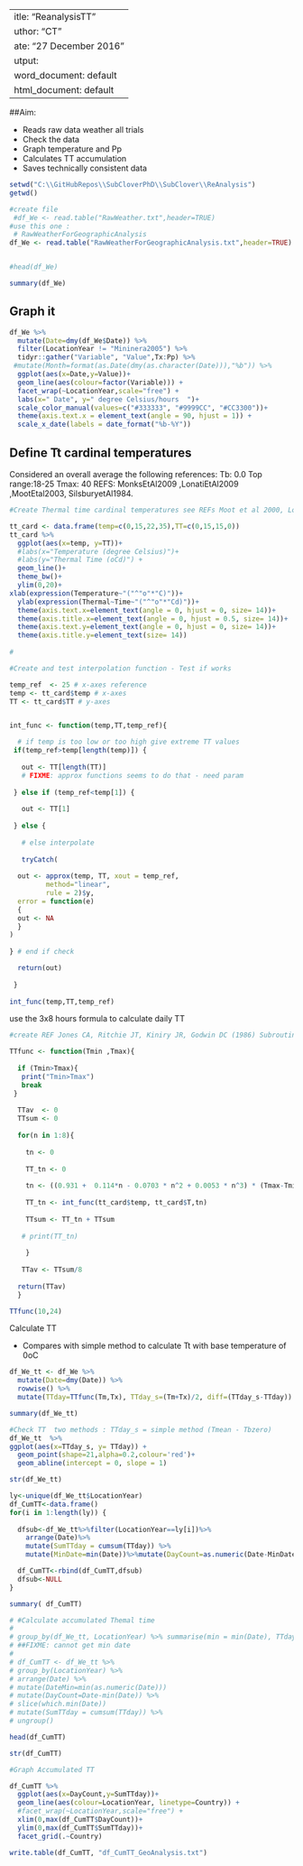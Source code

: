  ---
title: "ReanalysisTT"
author: "CT"
date: "27 December 2016"
output:
  word_document: default
  html_document: default
---

##Aim:

- Reads raw data weather all trials
- Check the data
- Graph temperature and Pp
- Calculates TT accumulation
- Saves technically consistent data



```r
setwd("C:\\GitHubRepos\\SubCloverPhD\\SubClover\\ReAnalysis")
getwd()

#create file
 #df_We <- read.table("RawWeather.txt",header=TRUE)
#use this one : 
 # RawWeatherForGeographicAnalysis
df_We <- read.table("RawWeatherForGeographicAnalysis.txt",header=TRUE)


#head(df_We)

summary(df_We)
```

## Graph it 

```r

df_We %>%
  mutate(Date=dmy(df_We$Date)) %>%
  filter(LocationYear != "Mininera2005") %>%
  tidyr::gather("Variable", "Value",Tx:Pp) %>%
 #mutate(Month=format(as.Date(dmy(as.character(Date))),"%b")) %>%
  ggplot(aes(x=Date,y=Value))+
  geom_line(aes(colour=factor(Variable))) +
  facet_wrap(~LocationYear,scale="free") +
  labs(x=" Date", y=" degree Celsius/hours  ")+
  scale_color_manual(values=c("#333333", "#9999CC", "#CC3300"))+
  theme(axis.text.x = element_text(angle = 90, hjust = 1)) +
  scale_x_date(labels = date_format("%b-%Y"))


```

## Define Tt cardinal temperatures

Considered an overall average the following references:
Tb: 0.0
Top range:18-25
Tmax: 40
REFS: MonksEtAl2009	,LonatiEtAl2009	,MootEtal2003, SilsburyetAl1984. 
							


```r

#Create Thermal time cardinal temperatures see REFs Moot et al 2000, Lonati, 2009, Monks 2009, Silsbury 1984 ! 

tt_card <- data.frame(temp=c(0,15,22,35),TT=c(0,15,15,0))
tt_card %>%
  ggplot(aes(x=temp, y=TT))+
  #labs(x="Temperature (degree Celsius)")+
  #labs(y="Thermal Time (oCd)") +
  geom_line()+
  theme_bw()+
  ylim(0,20)+
xlab(expression(Temperature~"("^"o"*"C)"))+
  ylab(expression(Thermal~Time~"("^"o"*"Cd)"))+
  theme(axis.text.x=element_text(angle = 0, hjust = 0, size= 14))+
  theme(axis.title.x=element_text(angle = 0, hjust = 0.5, size= 14))+
  theme(axis.text.y=element_text(angle = 0, hjust = 0, size= 14))+
  theme(axis.title.y=element_text(size= 14))
  
#
```


```r

#Create and test interpolation function - Test if works 

temp_ref  <- 25 # x-axes reference
temp <- tt_card$temp # x-axes
TT <- tt_card$TT # y-axes


int_func <- function(temp,TT,temp_ref){

  # if temp is too low or too high give extreme TT values
 if(temp_ref>temp[length(temp)]) {
   
   out <- TT[length(TT)] 
   # FIXME: approx functions seems to do that - need param
   
 } else if (temp_ref<temp[1]) {
   
   out <- TT[1]
   
 } else {
   
   # else interpolate
   
   tryCatch(  
   
  out <- approx(temp, TT, xout = temp_ref, 
         method="linear", 
         rule = 2)$y,
  error = function(e) 
  {
  out <- NA
  }
) 
  
} # end if check

  return(out)  
  
 }
  
int_func(temp,TT,temp_ref)

```

use the 3x8 hours formula to calculate daily TT 
```r

#create REF Jones CA, Ritchie JT, Kiniry JR, Godwin DC (1986) Subroutine structure.In 'CERES-Maize: A simulation model of maize growth anddevelopment'. (Eds CA Jones, JR Kiniry) pp. 49-194. (Texas A&M University Press: Texas, USA

TTfunc <- function(Tmin ,Tmax){         
 
  if (Tmin>Tmax){
   print("Tmin>Tmax")
   break
 } 
  
  TTav  <- 0
  TTsum <- 0
  
  for(n in 1:8){ 
    
    tn <- 0
    
    TT_tn <- 0
    
    tn <- ((0.931 +  0.114*n - 0.0703 * n^2 + 0.0053 * n^3) * (Tmax-Tmin)) + Tmin # 8-h temperature
    
    TT_tn <- int_func(tt_card$temp, tt_card$T,tn) 
    
    TTsum <- TT_tn + TTsum
    
   # print(TT_tn)
    
    }
 
   TTav <- TTsum/8
  
  return(TTav)
  }

TTfunc(10,24)

```
Calculate TT 

- Compares with simple method to calculate Tt with base temperature of 0oC
```r

df_We_tt <- df_We %>%
  mutate(Date=dmy(Date)) %>%
  rowwise() %>%
  mutate(TTday=TTfunc(Tm,Tx), TTday_s=(Tm+Tx)/2, diff=(TTday_s-TTday))

summary(df_We_tt)

```


```r
#Check TT  two methods : TTday_s = simple method (Tmean - Tbzero)
df_We_tt  %>% 
ggplot(aes(x=TTday_s, y= TTday)) +
  geom_point(shape=21,alpha=0.2,colour='red')+
  geom_abline(intercept = 0, slope = 1)

```





```r
str(df_We_tt)

```


```r
ly<-unique(df_We_tt$LocationYear)
df_CumTT<-data.frame()
for(i in 1:length(ly)) {
  
  dfsub<-df_We_tt%>%filter(LocationYear==ly[i])%>%
    arrange(Date)%>%
    mutate(SumTTday = cumsum(TTday)) %>%  
    mutate(MinDate=min(Date))%>%mutate(DayCount=as.numeric(Date-MinDate))

  df_CumTT<-rbind(df_CumTT,dfsub)
  dfsub<-NULL
}

summary( df_CumTT)

```


```r
# #Calculate accumulated Themal time 
# 
# group_by(df_We_tt, LocationYear) %>% summarise(min = min(Date), TTday = Date[which.min(Date)])
# ##FIXME: cannot get min date
# 
# df_CumTT <- df_We_tt %>%
# group_by(LocationYear) %>%
# arrange(Date) %>%
# mutate(DateMin=min(as.numeric(Date)))  
# mutate(DayCount=Date-min(Date)) %>%
# slice(which.min(Date))
# mutate(SumTTday = cumsum(TTday)) %>%  
# ungroup()

head(df_CumTT)
```

```r
str(df_CumTT)
```

```r
#Graph Accumulated TT 

df_CumTT %>%
  ggplot(aes(x=DayCount,y=SumTTday))+
  geom_line(aes(colour=LocationYear, linetype=Country)) +
  #facet_wrap(~LocationYear,scale="free") +
  xlim(0,max(df_CumTT$DayCount))+
  ylim(0,max(df_CumTT$SumTTday))+
  facet_grid(.~Country)

```




```r

write.table(df_CumTT, "df_CumTT_GeoAnalysis.txt")

```

